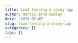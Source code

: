 ```yaml
---
title: Load testing a shiny app
author: Martin John Hadley
date: '2019-02-06'
slug: load-testing-a-shiny-app
categories: []
tags: []
---
```


